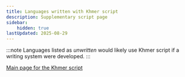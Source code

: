 ```yaml
---
title: Languages written with Khmer script
description: Supplementary script page
sidebar:
    hidden: true
lastUpdated: 2025-08-29
---
```



:::note
Languages listed as _unwritten_ would likely use Khmer script if a writing system were developed. 
:::

<WsList script='Khmr' />

[Main page for the Khmer script](/scrlang/scripts/khmr)

